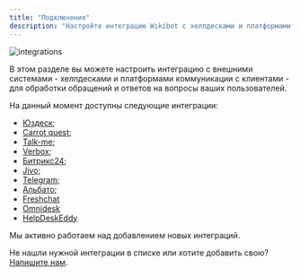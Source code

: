```yaml
---
title: "Подключения"
description: "Настройте интеграцию Wikibot с хелпдесками и платформами коммуникации с клиентами"
---
```


<img src="/images/lk-integrations.jpg" alt="integrations" />

В этом разделе вы можете настроить интеграцию с внешними системами - хелпдесками и платформами коммуникации с клиентами - для обработки обращений и ответов на вопросы ваших пользователей.

На данный момент доступны следующие интеграции:
- [Юздеск](/integrations/usedesk);
- [Carrot quest](/integrations/carrot-quest);
- [Talk-me](/integrations/talk-me);
- [Verbox](/integrations/verbox);
- [Битрикс24](/integrations/bitrix24);
- [Jivo](/integrations/jivo);
- [Telegram](/telegram/telegram);
- [Альбато](/integrations/albato);
- [Freshchat](/integrations/freshchat)
- [Omnidesk](/integrations/omnidesk)
- [HelpDeskEddy](/integrations/helpdeskeddy)

Мы активно работаем над добавлением новых интеграций.

Не нашли нужной интеграции в списке или хотите добавить свою? [Напишите нам](https://t.me/wikibot_sales).
